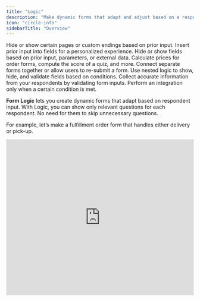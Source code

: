 ```yaml
---
title: "Logic"
description: "Make dynamic forms that adapt and adjust based on a respondent's input. Show or hide questions, modify page logic, add calculations, combine forms using logic, and more."
icon: "circle-info"
sidebarTitle: "Overview"
---
```


<CardGroup cols={2}>
  <Card title="Page logic" icon="diagram-project" iconType="regular" color="#FFC738" href="/page-logic">
    Hide or show certain pages or custom endings based on prior input.
  </Card>
  <Card title="Answer piping" icon="wand-magic-sparkles" iconType="regular" color="#FFC738" href="/answer-piping">
    Insert prior input into fields for a personalized experience.
  </Card>
  <Card title="Conditionally hide fields" icon="eye-slash" iconType="regular" color="#FFC738" href="/conditional-hiding">
    Hide or show fields based on prior input, parameters, or external data.
  </Card>
  <Card title="Calculations and variables" icon="calculator-simple" iconType="regular" color="#FFC738" href="/calculations">
    Calculate prices for order forms, compute the score of a quiz, and more.
  </Card>
  <Card title="Combine and repeat forms" icon="repeat" iconType="regular" color="#FFC738" href="/combine-and-repeat-forms">
    Connect separate forms together or allow users to re-submit a form.
  </Card>
  <Card title="Condition groups" icon="table-tree" iconType="regular" color="#FFC738" href="/condition-logic-groups">
    Use nested logic to show, hide, and validate fields based on conditions.
  </Card>
  <Card title="Form validation" icon="square-check" iconType="regular" color="#FFC738" href="/input-validation">
    Collect accurate information from your respondents by validating form inputs.
  </Card>
  <Card title="Conditional integration logic" icon="gear-complex" iconType="regular" color="#FFC738" href="/conditional-integration">
    Perform an integration only when a certain condition is met.
  </Card>
</CardGroup>

**Form Logic** lets you create dynamic forms that adapt based on respondent input. With Logic, you can show only relevant questions for each respondent. No need for them to skip unnecessary questions.

For example, let’s make a fulfillment order form that handles either delivery or pick-up.

<Frame>
  <iframe class="notion-asset-object-fit" src="https://demo.arcade.software/bH336R30Kz4eFIM5j1kr?embed" title="iframe embed" frameborder="0" allowfullscreen loading="lazy" scrolling="auto" width="100%" height="420" />
</Frame>

## Where logic can be applied

### Use page logic in surveys

In a survey, certain questions may only be relevant based on the respondent's previous answers. By editing the page logic, respondents skip unnecessary questions, presenting a more focused and tailored survey experience.

### Set **conditional fields in application forms**

Application forms often have fields that are only applicable to specific scenarios. Logic can be used to show or hide these fields based on the respondent's input.

### Give **dynamic feedback** in quizzes

In a quiz, you can use logic to provide dynamic feedback based on the respondent's answers. For example, if a respondent selects a wrong answer, you can display specific feedback or redirect them to a relevant section for further learning.

### A**utomated calculations in order forms**

Order forms often involve calculations like pricing, discounts, and taxes. By incorporating logic, you can automate these calculations based on the respondent's inputs, ensuring accurate and efficient order processing.
